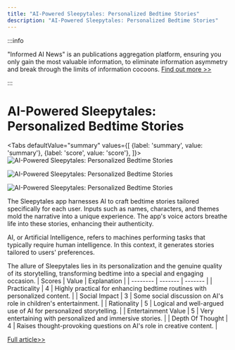 ```yaml
---
title: "AI-Powered Sleepytales: Personalized Bedtime Stories"
description: "AI-Powered Sleepytales: Personalized Bedtime Stories"
---
```



:::info

"Informed AI News" is an publications aggregation platform, ensuring you only gain the most valuable information, to eliminate information asymmetry and break through the limits of information cocoons.  [Find out more >>](/)

:::

# AI-Powered Sleepytales: Personalized Bedtime Stories


<Tabs
	defaultValue="summary"
	values={[
	{label: 'summary', value: 'summary'},
	{label: 'score', value: 'score'},
]}>
<TabItem value="summary">
<img
  src="https://image.informedainews.com/2024/06/06/To-ElH-1717676048-0.jpg"
  alt="AI-Powered Sleepytales: Personalized Bedtime Stories"
/>

<img
  src="https://image.informedainews.com/2024/06/06/To-rLm-1717676048-1.jpg"
  alt="AI-Powered Sleepytales: Personalized Bedtime Stories"
/>

<img
  src="https://image.informedainews.com/2024/06/06/To-Lxr-1717676048-2.jpg"
  alt="AI-Powered Sleepytales: Personalized Bedtime Stories"
/>



The Sleepytales app harnesses AI to craft bedtime stories tailored specifically for each user. Inputs such as names, characters, and themes mold the narrative into a unique experience. The app's voice actors breathe life into these stories, enhancing their authenticity.

AI, or Artificial Intelligence, refers to machines performing tasks that typically require human intelligence. In this context, it generates stories tailored to users' preferences.

The allure of Sleepytales lies in its personalization and the genuine quality of its storytelling, transforming bedtime into a special and engaging occasion.
</TabItem>
<TabItem value="score">
	| Scores     | Value   | Explanation |
	| -------- | ------- | ------- |
	| Practicality  | 4    | Highly practical for enhancing bedtime routines with personalized content.    |
	| Social Impact | 3     | Some social discussion on AI's role in children's entertainment.    |
	| Rationality    | 5    | Logical and well-argued use of AI for personalized storytelling.    |
	| Entertainment Value    | 5    | Very entertaining with personalized and immersive stories.    |
	| Depth Of Thought    | 4    | Raises thought-provoking questions on AI's role in creative content.    |
</TabItem>
</Tabs>

[Full article>>](https://www.producthunt.com/posts/sleepytales)
